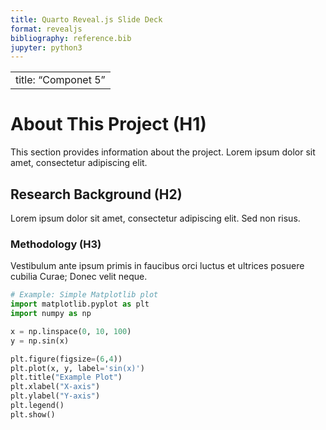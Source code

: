 ```yaml
---
title: Quarto Reveal.js Slide Deck
format: revealjs
bibliography: reference.bib
jupyter: python3
---
```



---
title: "Componet 5"
---

# About This Project (H1)

This section provides information about the project. Lorem ipsum dolor sit amet, consectetur adipiscing elit.

## Research Background (H2)

Lorem ipsum dolor sit amet, consectetur adipiscing elit. Sed non risus.

### Methodology (H3)

Vestibulum ante ipsum primis in faucibus orci luctus et ultrices posuere cubilia Curae; Donec velit neque.

```python
# Example: Simple Matplotlib plot
import matplotlib.pyplot as plt
import numpy as np

x = np.linspace(0, 10, 100)
y = np.sin(x)

plt.figure(figsize=(6,4))
plt.plot(x, y, label='sin(x)')
plt.title("Example Plot")
plt.xlabel("X-axis")
plt.ylabel("Y-axis")
plt.legend()
plt.show()
```

